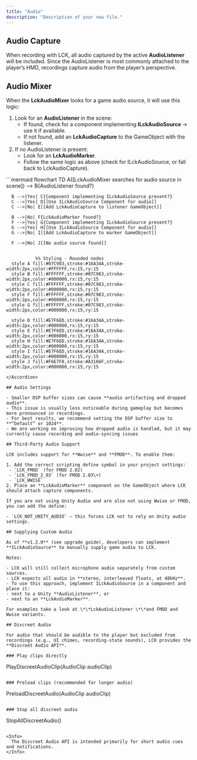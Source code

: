 ```yaml
---
title: "Audio"
description: "Description of your new file."
---
```


## Audio Capture

When recording with LCK, all audio captured by the active **AudioListener** will be included. Since the AudioListener is most commonly attached to the player’s HMD, recordings capture audio from the player’s perspective.

## Audio Mixer

When the **LckAudioMixer** looks for a game audio source, it will use this logic:

1. Look for an **AudioListener** in the scene:
   - If found, check for a component implementing **ILckAudioSource** → use it if available.
   - If not found, add an **LckAudioCapture** to the GameObject with the listener.
2. If no AudioListener is present:
   - Look for an **LckAudioMarker**.
   - Follow the same logic as above (check for ILckAudioSource, or fall back to LckAudioCapture).

<Accordion title="Audio Mixer Flow Diagram" defaultOpen icon="volume">
  ```mermaid
  flowchart TD
      A([LckAudioMixer searches for audio source in scene]) --> B{AudioListener found?}
  
      B -->|Yes| C{Component implementing ILckAudioSource present?}
      C -->|Yes| D[[Use ILckAudioSource Component for audio]]
      C -->|No| E[[Add LckAudioCapture to listener GameObject]]
  
      B -->|No| F{LckAudioMarker found?}
      F -->|Yes| G{Component implementing ILckAudioSource present?}
      G -->|Yes| H[[Use ILckAudioSource Component for audio]]
      G -->|No| I[[Add LckAudioCapture to marker GameObject]]
  
      F -->|No| J[[No audio source found]]
  
  
               %% Styling - Rounded nodes
      style A fill:#07C983,stroke:#16A34A,stroke-width:2px,color:#FFFFFF,rx:15,ry:15
      style B fill:#FFFFFF,stroke:#07C983,stroke-width:2px,color:#000000,rx:15,ry:15
      style C fill:#FFFFFF,stroke:#07C983,stroke-width:2px,color:#000000,rx:15,ry:15
      style F fill:#FFFFFF,stroke:#07C983,stroke-width:2px,color:#000000,rx:15,ry:15
      style G fill:#FFFFFF,stroke:#07C983,stroke-width:2px,color:#000000,rx:15,ry:15
  
      style D fill:#E7F6ED,stroke:#16A34A,stroke-width:2px,color:#000000,rx:15,ry:15
      style E fill:#E7F6ED,stroke:#16A34A,stroke-width:2px,color:#000000,rx:15,ry:15
      style H fill:#E7F6ED,stroke:#16A34A,stroke-width:2px,color:#000000,rx:15,ry:15
      style I fill:#E7F6ED,stroke:#16A34A,stroke-width:2px,color:#000000,rx:15,ry:15
      style J fill:#F6E7F0,stroke:#A3166F,stroke-width:2px,color:#000000,rx:15,ry:15
  ```
</Accordion>

## Audio Settings

- Smaller DSP buffer sizes can cause **audio artifacting and dropped audio**.
- This issue is usually less noticeable during gameplay but becomes more pronounced in recordings.
- For best results, we recommend setting the DSP buffer size to **“Default” or 1024**.
- We are working on improving how dropped audio is handled, but it may currently cause recording and audio-syncing issues

## Third-Party Audio Support

LCK includes support for **Wwise** and **FMOD**. To enable them:

1. Add the correct scripting define symbol in your project settings:
   - `LCK_FMOD` (for FMOD 2.02)
   - `LCK_FMOD_2_03` (for FMOD 2.03\+)
   - `LCK_WWISE`
2. Place an **LckAudioMarker** component on the GameObject where LCK should attach capture components.

If you are not using Unity Audio and are also not using Wwise or FMOD, you can add the define:

- `LCK_NOT_UNITY_AUDIO` — this forces LCK not to rely on Unity audio settings.

## Supplying Custom Audio

As of **v1.2.0** (see upgrade guide), developers can implement **ILckAudioSource** to manually supply game audio to LCK.

Notes:

- LCK will still collect microphone audio separately from custom sources.
- LCK expects all audio in **stereo, interleaved floats, at 48kHz**.
- To use this approach, implement ILckAudioSource in a component and place it:
  - next to a Unity **AudioListener**, or
  - next to an **LckAudioMarker**.

For examples take a look at \*\*LckAudioListener \*\*and FMOD and Wwise variants.

## Discreet Audio

For audio that should be audible to the player but excluded from recordings (e.g., UI chimes, recording-state sounds), LCK provides the **Discreet Audio API**.

### Play clips directly

```
PlayDiscreetAudioClip(AudioClip audioClip)
```

### Preload clips (recommended for longer audio)

```
PreloadDiscreetAudio(AudioClip audioClip)
```

### Stop all discreet audio

```
StopAllDiscreetAudio()
```

<Info>
  The Discreet Audio API is intended primarily for short audio cues and notifications.
</Info>